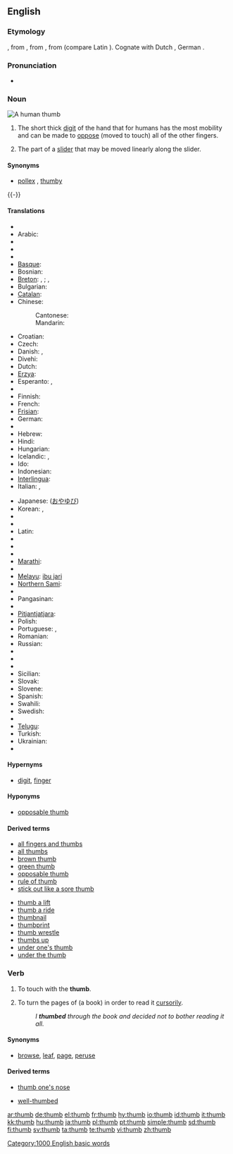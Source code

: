 ==English==

===Etymology===
{{OE.}} {{term|þuma|þūma|lang=ang}}, from {{PG.}}, from {{proto|Indo-European|tūmon-|thick finger}}, from {{proto|Indo-European|tū-|swell}} (compare Latin {{term|tumere|lang=la}}).  Cognate with Dutch {{term|duim|lang=nl}}, German {{term|Daumen|lang=de}}.

===Pronunciation===
* {{audio|en-us-thumb.ogg|Audio (US)}}
*: {{rhymes|ʌm}}

===Noun===
[[Image:Thumbup.jpg|thumb|A human '''thumb''']]
{{en-noun}}

# The short thick [[digit]] of the hand that for humans has the most mobility and can be made to [[oppose]] (moved to touch) all of the other fingers.
# {{computing}} The part of a [[slider]] that may be moved linearly along the slider.

====Synonyms====
* {{sense|digit}} [[pollex]] {{qualifier|technical}}, [[thumby]] {{qualifier|colloquial}}
{{-}}

====Translations====
{{trans-top|digit}}
* {{trreq|Afrikaans}}
* Arabic: {{t|ar|إبهام}}
* {{trreq|Aragonese}}
* {{trreq|Armenian}}
* {{trreq|Asturian}}
* [[Basque]]: {{t|eu|hazlodi}}
* Bosnian: {{t-|bs|palac|m}}
* [[Breton]]: {{t|br|biz-meud|m}}, {{t|br|bizied-meud|m|p}}; {{t|br|meud|m}}, {{t|br|meudoù|m|p}}
* Bulgarian: {{t+|bg|палец|m|sc=Cyrl}}
* [[Catalan]]: {{t|ca|polze|m}}
* Chinese:
*: Cantonese: {{t|zh-yue|大拇指|tr=daai6 mou5 ji2}}
*: Mandarin: {{t|cmn|大拇指|tr=dà mǔ zhǐ}}
* Croatian: {{t+|hr|palac|m}}
* Czech: {{t-|cs|palec|m}}
* Danish: {{t|da|tommelfinger}}, {{t|da|tommeltot}}
* Divehi: {{t|dv|ބޮޑުވައި އިގިލި}}
* Dutch: {{t+|nl|duim|m}}
* [[Erzya]]: {{t|myv|пелька|tr=pelka}}
* Esperanto: {{t-|eo|polekso|xs=Esperanto}}, {{t-|eo|dikfingro|xs=Esperanto}}
* {{trreq|Estonian}}
* Finnish: {{t+|fi|peukalo}}
* French: {{t+|fr|pouce|m}}
* [[Frisian]]: {{t|fy|tomme}}
* German: {{t|de|Daumen|m}}
* {{trreq|Greek}}
* Hebrew: {{t|he|אגודל|sc=Hebr}}
* Hindi: {{t|hi|अंगूठा|tr=angooththa}}
* Hungarian: {{t|hu|hüvelykujj}}
* Icelandic: {{t+|is|þumall|m}}, {{t-|is|þumalfingur|m}}
* Ido: {{t|io|Polexo}}
* Indonesian: {{t+|id|ibu jari|xs=Indonesian}}
* [[Interlingua]]: {{t|ia|pollice}}
* Italian: {{t+|it|pollice|m}}, {{t-|it|dito grosso|m}}
{{trans-mid}}
* Japanese: {{t|ja|親指|tr=oyayubi|sc=Jpan}} ([[おやゆび]])
* Korean: {{t|ko|엄지|tr=eomji}}, {{t|ko|엄지손가락|tr=eomjisongarak}}
* {{trreq|Kurdish}}
* {{trreq|Kyrgyz}}
* Latin: {{t-|la|pollex|m}}
* {{trreq|Latvian}}
* {{trreq|Lithuanian}}
* {{trreq|Low Saxon}}
* [[Marathi]]: {{t|mr|आंग्ठा|tr=ãngththa}}
* {{trreq|Malay}}
* [[Melayu]]: [[ibu jari]]
* [[Northern Sami]]: {{t|se|bealgi}}
* {{trreq|Norwegian}}
* Pangasinan: {{t|pag|tangan}}
* {{trreq|Persian}}
* [[Pitjantjatjara]]: {{t|pjt|maṟa mama}}
* Polish: {{t+|pl|kciuk|m}}
* Portuguese: {{t-|pt|dedo polegar|m}}, {{t+|pt|polegar|m}}
* Romanian: {{t-|ro|deget mare|n}}
* Russian: {{t+|ru|большой палец|m|tr=bol'šój pál'ec|sc=Cyrl}}
* {{trreq|Sanskrit}}
* {{trreq|Scots}}
* {{trreq|Serbian}}
* Sicilian: {{t|scn|puseri}}
* Slovak: {{t-|sk|palec|m}}
* Slovene: {{t+|sl|palec|m}}
* Spanish: {{t+|es|pulgar|m}}
* Swahili: {{t|sw|kidole gumba}}
* Swedish: {{t+|sv|tumme}}
* {{trreq|Thai}}
* [[Telugu]]: {{t|te|బొటనవేలు|tr=boTanavElu}}
* Turkish: {{t+|tr|başparmak|m}}
* Ukrainian: {{t|uk|полекс}}
* {{trreq|Vietnamese}}
{{trans-bottom}}

{{trans-top|part of a slider}}
{{trans-mid}}
{{trans-bottom}}

====Hypernyms====
* {{sense|digit}} [[digit]], [[finger]]

====Hyponyms====
* {{sense|digit}} [[opposable thumb]]

====Derived terms====
{{rel-top|terms derived from the noun}}
* [[all fingers and thumbs]]
* [[all thumbs]]
* [[brown thumb]]
* [[green thumb]]
* [[opposable thumb]]
* [[rule of thumb]]
* [[stick out like a sore thumb]]
{{rel-mid}}
* [[thumb a lift]]
* [[thumb a ride]]
* [[thumbnail]]
* [[thumbprint]]
* [[thumb wrestle]]
* [[thumbs up]]
* [[under one's thumb]]
* [[under the thumb]]
{{rel-bottom}}

===Verb===
{{en-verb}}

# {{transitive}} To touch with the '''thumb'''.
# {{transitive}} To turn the pages of (a book) in order to read it [[cursorily]].
#: ''I '''thumbed''' through the book and decided not to bother reading it all.''

====Synonyms====
* {{sense|to turn pages}} [[browse]], [[leaf]], [[page]], [[peruse]]

====Derived terms====
{{rel-top|terms derived from the verb}}
* [[thumb one's nose]]
{{rel-mid}}
* [[well-thumbed]]
{{rel-bottom}}

[[Category:1000 English basic words]]

[[ar:thumb]]
[[de:thumb]]
[[el:thumb]]
[[fr:thumb]]
[[hy:thumb]]
[[io:thumb]]
[[id:thumb]]
[[it:thumb]]
[[kk:thumb]]
[[hu:thumb]]
[[ja:thumb]]
[[pl:thumb]]
[[pt:thumb]]
[[simple:thumb]]
[[sd:thumb]]
[[fi:thumb]]
[[sv:thumb]]
[[ta:thumb]]
[[te:thumb]]
[[vi:thumb]]
[[zh:thumb]]
